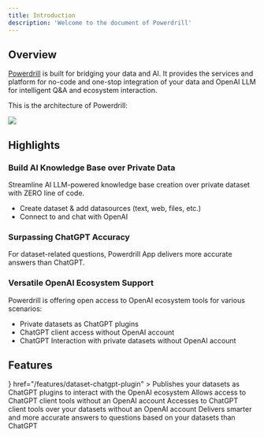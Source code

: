 ```yaml
---
title: Introduction
description: 'Welcome to the document of Powerdrill'
---
```


## Overview

[Powerdrill](https://powerdrill.ai/) is built for bridging your data and AI. It provides the services and platform for no-code and one-stop integration of your data and OpenAI LLM for intelligent Q&A and ecosystem interaction.

This is the architecture of Powerdrill:

<Frame>
  <img src="/images/archi.png" style={{ borderRadius: '0.5rem' }} />
</Frame>

## Highlights

### Build AI Knowledge Base over Private Data

Streamline AI LLM-powered knowledge base creation over private dataset with ZERO line of code.

- Create dataset & add datasources (text, web, files, etc.)
- Connect to and chat with OpenAI

### Surpassing ChatGPT Accuracy

For dataset-related questions, Powerdrill App delivers more accurate answers than ChatGPT.

### Versatile OpenAI Ecosystem Support

Powerdrill is offering open access to OpenAI ecosystem tools for various scenarios:

- Private datasets as ChatGPT plugins
- ChatGPT client access without OpenAI account
- ChatGPT Interaction with private datasets without OpenAI account

## Features

<CardGroup cols={2}>
  <Card
    title="Dataset as ChatGPT Plugin"
    icon={
<svg id="a" data-name="Plugin" xmlns="http://www.w3.org/2000/svg" viewBox="0 0 33 32">
  <path class="b" d="m19.3,26.3c-.4,0-.7.2-1.1.2h0c-1.1,0-2.1-.4-2.9-1.1,0,0,.1,0,.1,0l3.6-2.1c.2-1.3.8-2.5,1.6-3.5v-4.4s2.1,1.2,2.1,1.2v1.7c.5-.2,1-.4,1.6-.5v-1.4c0-.3-.1-.5-.4-.7l-5.6-3.2,2.1-1.2,4.6,2.7c1.5.8,2.2,2.4,2.2,3.9.5.2,1.1.4,1.5.7.2-1.7-.3-3.4-1.5-4.7h0c.5-1.6.4-3.4-.5-4.9-1.3-2.3-4-3.5-6.5-2.9-1.2-1.3-2.8-2-4.5-2-2.6,0-5,1.7-5.8,4.2-1.7.3-3.2,1.4-4,2.9-1.3,2.3-1,5.1.8,7.1-.5,1.6-.4,3.4.5,4.9,1.3,2.3,4,3.5,6.5,2.9,1.1,1.3,2.8,2,4.5,2,.6,0,1.3-.1,1.9-.3-.3-.4-.5-.9-.7-1.4Zm0-11.7v2.7l-2.4,1.4-2.4-1.4v-2.7l2.4-1.4,2.4,1.4Zm2.2-7.2c1.6,0,3.1.9,3.9,2.3.5.9.7,2,.5,3,0,0,0,0-.1,0l-4.8-2.8c-.2-.1-.5-.1-.8,0l-5.6,3.2v-2.4l4.6-2.7c.7-.4,1.5-.6,2.2-.6Zm-10.3,2.6c0-2.5,2-4.5,4.5-4.5h0c1.1,0,2.1.4,2.9,1.1,0,0,0,0-.1,0l-4.8,2.8c-.2.1-.4.4-.4.7v6.5l-2.1-1.2v-5.4Zm-3.9,1.8c.5-.9,1.4-1.6,2.3-2v5.7c0,.3.1.5.4.7l5.6,3.2-2.1,1.2-4.6-2.7c-2.2-1.2-2.9-4-1.6-6.2Zm1.3,10.4h0c-.5-.9-.7-2-.5-3,0,0,0,0,.1,0l4.8,2.8c.2.1.5.1.8,0l5.6-3.2v2.4l-4.6,2.7c-2.2,1.2-4.9.5-6.2-1.6Zm17.6,3.2v.3l-2.1-1v-.7l1.8-1.2h3v-3.2h-3.2v2.1l-1.8,1.2h-3v3.2h3.2v-.3l2.1,1v1.8h3.2v-3.2h-3.2Zm.5-4.8h1.2v1.2h-1.2v-1.2Zm-4.8,3.3h1.2v1.2h-1.2v-1.2Zm6.5,3.7h-1.2v-1.2h1.2v1.2Z"/>
</svg>
    }
    href="/features/dataset-chatgpt-plugin"
  >
    Publishes your datasets as ChatGPT plugins to interact with the OpenAI ecosystem
  </Card>
  <Card
    title="OpenAI LLM Chat Proxy"
    icon="stars"
    href="/features/proxy"
  >
    Allows access to ChatGPT client tools without an OpenAI account
  </Card>
  <Card
    title="OpenAI LLM Chat Proxy with Dataset"
    icon="lightbulb"
    href="/features/dataset-proxy"
  >
    Accesses to ChatGPT client tools over your datasets without an OpenAI account
  </Card>
  <Card
    title="Chat App over Dataset"
    icon="lightbulb"
    href="/features/chat-app"
  >
    Delivers smarter and more accurate answers to questions based on your datasets than ChatGPT
  </Card>
</CardGroup>
